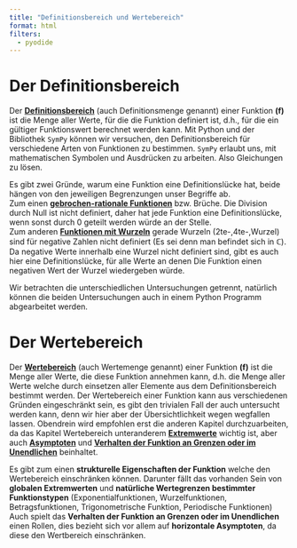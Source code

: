 ```yaml
---
title: "Definitionsbereich und Wertebereich"
format: html
filters:
  - pyodide
---
```

# Der Definitionsbereich

Der **[Definitionsbereich](definitionsbereich.qmd)** (auch Definitionsmenge genannt) einer Funktion **\(f\)** ist die Menge aller Werte, für die die Funktion definiert ist, d.h., für die ein gültiger Funktionswert berechnet werden kann.
Mit Python und der Bibliothek `SymPy` können wir versuchen, den Definitionsbereich für verschiedene Arten von Funktionen zu bestimmen. `SymPy` erlaubt uns, mit mathematischen Symbolen und Ausdrücken zu arbeiten. Also Gleichungen zu lösen.

Es gibt zwei Gründe, warum eine Funktion eine Definitionslücke hat, beide hängen von den jeweiligen Begrenzungen unser Begriffe ab.  
Zum einen **[gebrochen-rationale Funktionen](definitionsbereich.qmd#gebrochen-rationale-funktionen)** bzw. Brüche. Die Division durch Null ist nicht definiert, daher hat jede Funktion eine Definitionslücke, wenn sonst durch 0 geteilt werden würde an der Stelle.  
Zum anderen **[Funktionen mit Wurzeln](definitionsbereich.qmd#funktionen-mit-Wurzeln)** gerade Wurzeln (2te-,4te-,\dots Wurzel) sind für negative Zahlen nicht definiert (Es sei denn man befindet sich in ℂ). Da negative Werte innerhalb eine Wurzel nicht definiert sind, gibt es auch hier eine Definitionslücke, für alle Werte an denen Die Funktion einen negativen Wert der Wurzel wiedergeben würde.

Wir betrachten die unterschiedlichen Untersuchungen getrennt, natürlich können die beiden Untersuchungen auch in einem Python Programm abgearbeitet werden.

# Der Wertebereich

Der **[Wertebereich](definitionsbereich.qmd)** (auch Wertemenge genannt) einer Funktion **\(f\)** ist die Menge aller Werte, die diese Funktion annehmen kann, d.h. die Menge aller Werte welche durch einsetzen aller Elemente aus dem Definitionsbereich bestimmt werden.
Der Wertebereich einer Funktion kann aus verschiedenen Gründen eingeschränkt sein, es gibt den trivialen Fall der auch untersucht werden kann, denn wir hier aber der Übersichtlichkeit wegen wegfallen lassen. 
Obendrein wird empfohlen erst die anderen Kapitel durchzuarbeiten, da das Kapitel Wertebereich unteranderem **[Extremwerte](extrempunkte.qmd)** wichtig ist, aber auch **[Asymptoten](asymptoten.qmd)** und **[Verhalten der Funktion an Grenzen oder im Unendlichen](globalverhalten.qmd)** beinhaltet.  

Es gibt zum einen **strukturelle Eigenschaften der Funktion** welche den Wertebereich einschränken können. 
Darunter fällt das vorhanden Sein von **globalen Extremwerten** und **natürliche Wertegrenzen bestimmter Funktionstypen** (Exponentialfunktionen, Wurzelfunktionen, Betragsfunktionen, Trigonometrische Funktion, Periodische Funktionen)
Auch spielt das **Verhalten der Funktion an Grenzen oder im Unendlichen** einen Rollen, dies bezieht sich vor allem auf **horizontale Asymptoten**, da diese den Wertbereich einschränken. 




